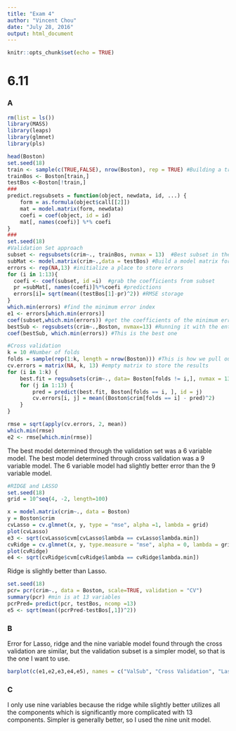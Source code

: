 ---
title: "Exam 4"
author: "Vincent Chou"
date: "July 28, 2016"
output: html_document
---

```{r setup, include=FALSE}
knitr::opts_chunk$set(echo = TRUE)
```


# 6.11 

### A 
```{r}
rm(list = ls())
library(MASS)
library(leaps)
library(glmnet)
library(pls)
```

```{r}
head(Boston)
set.seed(18)
train <- sample(c(TRUE,FALSE), nrow(Boston), rep = TRUE) #Building a training and test set
trainBos <- Boston[train,]
testBos <-Boston[!train,]
###
predict.regsubsets = function(object, newdata, id, ...) {
    form = as.formula(object$call[[2]])
    mat = model.matrix(form, newdata)
    coefi = coef(object, id = id)
    mat[, names(coefi)] %*% coefi
}
###
set.seed(18)
#Validation Set approach 
subset <- regsubsets(crim~., trainBos, nvmax = 13)  #Best subset in the training data 
subMat <- model.matrix(crim~.,data = testBos) #Build a model matrix for the testdata 
errors <- rep(NA,13) #initialize a place to store errors
for (i in 1:13){
  coefi <- coef(subset, id =i)  #grab the coefficients from subset 
  pr =subMat[, names(coefi)]%*%coefi #predictions 
  errors[i]= sqrt(mean((testBos[1]-pr)^2)) #RMSE storage
}
which.min(errors) #find the minimum error index 
e1 <- errors[which.min(errors)]
coef(subset,which.min(errors)) #get the coefficients of the minimum error model 
bestSub <- regsubsets(crim~.,Boston, nvmax=13) #Running it with the entire data set 
coef(bestSub, which.min(errors)) #This is the best one 

#Cross validation 
k = 10 #Number of folds 
folds = sample(rep(1:k, length = nrow(Boston))) #This is how we pull out samples from the fold
cv.errors = matrix(NA, k, 13) #empty matrix to store the results 
for (i in 1:k) {
    best.fit = regsubsets(crim~., data= Boston[folds != i,], nvmax = 13)
    for (j in 1:13) {
        pred = predict(best.fit, Boston[folds == i, ], id = j)
        cv.errors[i, j] = mean((Boston$crim[folds == i] - pred)^2)
    }
}

rmse = sqrt(apply(cv.errors, 2, mean))
which.min(rmse) 
e2 <- rmse[which.min(rmse)]
```

The best model determined through the validation set was a 6 variable model. The best model determined through cross validation was a 9 variable model. The 6 variable model had slightly better error than the 9 variable model.  

```{r}
#RIDGE and LASSO 
set.seed(18)
grid = 10^seq(4, -2, length=100) 

x = model.matrix(crim~., data = Boston)
y = Boston$crim
cvLasso = cv.glmnet(x, y, type = "mse", alpha =1, lambda = grid)
plot(cvLasso) 
e3 <- sqrt(cvLasso$cvm[cvLasso$lambda == cvLasso$lambda.min])
cvRidge = cv.glmnet(x, y, type.measure = "mse", alpha = 0, lambda = grid)
plot(cvRidge) 
e4 <- sqrt(cvRidge$cvm[cvRidge$lambda == cvRidge$lambda.min])

```

Ridge is slightly better than Lasso.  

```{r}
set.seed(18)
pcr= pcr(crim~., data = Boston, scale=TRUE, validation = "CV")
summary(pcr) #min is at 13 variables
pcrPred= predict(pcr, testBos, ncomp =13)
e5 <- sqrt(mean((pcrPred-testBos[,1])^2))
```
### B 
Error for Lasso, ridge and the nine variable model found through the cross validation are similar, but the validation subset is a simpler model, so that is the one I want to use. 
```{r}
barplot(c(e1,e2,e3,e4,e5), names = c("ValSub", "Cross Validation", "Lasso", "Ridge", "PCR"))
```

### C 

I only use nine variables because the ridge while slightly better utilizes all the components which is significantly more complicated with 13 components. Simpler is generally better, so I used the nine unit model. 
